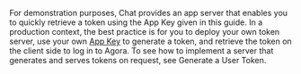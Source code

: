 <PlatformWrapper platform="android">

For demonstration purposes, Chat provides an app server that enables you to quickly retrieve a token using the App Key given in this guide. In a production context, the best practice is for you to deploy your own token server, use your own [App Key](/agora-chat/get-started/enable#get-the-information-of-the-agora-chat-project) to generate a token, and retrieve the token on the client side to log in to Agora. To see how to implement a server that generates and serves tokens on request, see <Link to="../develop/generate-user-tokens?platform={{platform.PATH}}">Generate a User Token</Link>.

</PlatformWrapper>
